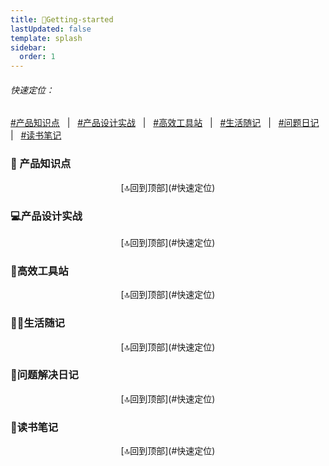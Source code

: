 ```yaml
---
title: 🚀Getting-started
lastUpdated: false
template: splash
sidebar: 
  order: 1
---
```


###### 快速定位：
[#产品知识点](#产品知识点) &nbsp; | &nbsp; 
[#产品设计实战](#产品设计实战) &nbsp; | &nbsp; 
[#高效工具站](#高效工具站) &nbsp; | &nbsp; 
[#生活随记](#生活随记) &nbsp; | &nbsp; 
[#问题日记](#问题解决日记) &nbsp; | &nbsp; 
[#读书笔记](#读书笔记) &nbsp;

### 📰 产品知识点

<CardGrid>
<LinkCard title="PRD All in One" href="/产品知识库/prd-all-in-one"/>
<LinkCard title="UML 入门指南" href="/产品知识库/uml入门指南"/>
<LinkCard title="ER 建模入门" href="/产品知识库/er建模入门指南"/>
<LinkCard title="产品设计中文案的重要性" href="/产品知识库/文案的重要性"/>
</CardGrid>

<center>[🔝回到顶部](#快速定位)</center>

### 💻产品设计实战

<CardGrid>
<LinkCard title="优惠券系统设计指南" href="/产品设计实战/优惠券篇/优惠券系统设计指南"/>
<LinkCard title="把 cron 表达式用在设计中" href="/产品设计实战/把-cron-表达式用在设计中/"/>
<LinkCard title="一文看懂 B 端用户、角色、权限的设计" href="/产品设计实战/b端用户角色权限设计/"/>
<LinkCard title="登录注册设计流程" href="/产品设计实战/登录注册设计流程/"/>
<LinkCard title="个人实名认证与企业认证的设计" href="/产品设计实战/如何设计个人实名认证与企业认证"/>
<LinkCard title="如何选择弹窗、抽屉、页面" href="/产品设计实战/如何选择弹窗抽屉页面/"/>
<LinkCard title="消息通知模块结构设计" href="/产品设计实战/消息通知模块结构设计/"/>
<LinkCard title="Table 表格设计指南" href="/产品设计实战/table表格比想象中的复杂/"/>
</CardGrid>

<center>[🔝回到顶部](#快速定位)</center>

### 🎯高效工具站

<CardGrid>
<LinkCard title="设计与排版" href="/高效工具站/设计与排版"/>
<LinkCard title="简单入门 Prompt" href="/高效工具站/简单入门prompt"/>
</CardGrid>

<center>[🔝回到顶部](#快速定位)</center>

### 👨‍💻生活随记

<CardGrid>
<LinkCard title="调酒日记" href="/生活随记/调酒日记"/>
<LinkCard title="拍照日记" href="/生活随记/拍照日记"/>
<LinkCard title="奶爸成长记-产前准备" href="/生活随记/奶爸成长记-产前准备"/>
</CardGrid>
<center>[🔝回到顶部](#快速定位)</center>

### 🐞问题解决日记

<center>[🔝回到顶部](#快速定位)</center>

### 📕读书笔记

<CardGrid>
<LinkCard title="第一本经济学" href="/读书笔记/第一本经济学"/>
<LinkCard title="快速阅读术" href="/读书笔记/快速阅读术"/>
<LinkCard title="俞军产品方法论" href="/读书笔记/俞军产品方法论"/>
<LinkCard title="SaaS 创业路线图" href="/读书笔记/saas创业路线图"/>
</CardGrid>
<center>[🔝回到顶部](#快速定位)</center>